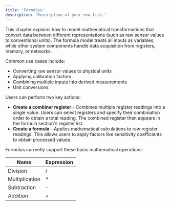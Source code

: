 ```yaml
---
title: 'Formulas'
description: 'Description of your new file.'
---
```


This chapter explains how to model mathematical transformations that convert data between different representations (such as raw sensor values to conventional units). The formula model treats all inputs as variables, while other system components handle data acquisition from registers, memory, or networks.

Common use cases include:

- Converting raw sensor values to physical units
- Applying calibration factors
- Combining multiple inputs into derived measurements
- Unit conversions

Users can perform two key actions:

- **Create a combiner register** - Combines multiple register readings into a single value. Users can select registers and specify their combination order to obtain a total reading. The combined register then appears in the formula section's register list.
- **Create a formula** - Applies mathematical calculations to raw register readings. This allows users to apply factors like sensitivity coefficients to obtain processed values.

Formulas currently support these basic mathematical operations:

| **Name** | **Expression** |
| --- | --- |
| Division  | / |
| Multiplication | * |
| Subtraction  | - |
| Addition | + |